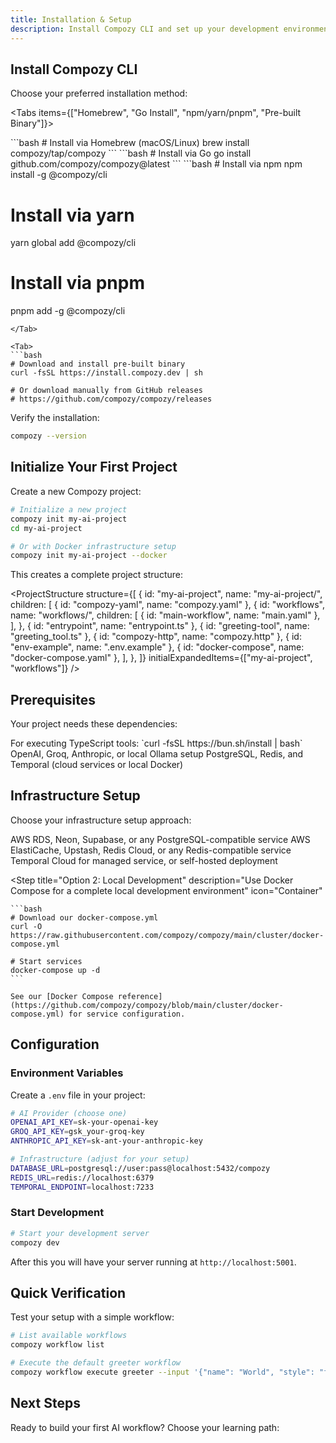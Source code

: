 ```yaml
---
title: Installation & Setup
description: Install Compozy CLI and set up your development environment for building AI-powered workflows
---
```


## Install Compozy CLI

Choose your preferred installation method:

<Tabs items={["Homebrew", "Go Install", "npm/yarn/pnpm", "Pre-built Binary"]}>

<Tab>
```bash
# Install via Homebrew (macOS/Linux)
brew install compozy/tap/compozy
```
</Tab>

<Tab>
```bash
# Install via Go
go install github.com/compozy/compozy@latest
```
</Tab>

<Tab>
```bash
# Install via npm
npm install -g @compozy/cli

# Install via yarn
yarn global add @compozy/cli

# Install via pnpm
pnpm add -g @compozy/cli
```
</Tab>

<Tab>
```bash
# Download and install pre-built binary
curl -fsSL https://install.compozy.dev | sh

# Or download manually from GitHub releases
# https://github.com/compozy/compozy/releases
```
</Tab>

</Tabs>

Verify the installation:

```bash
compozy --version
```

## Initialize Your First Project

Create a new Compozy project:

```bash
# Initialize a new project
compozy init my-ai-project
cd my-ai-project

# Or with Docker infrastructure setup
compozy init my-ai-project --docker
```

This creates a complete project structure:

<ProjectStructure
  structure={[
    {
      id: "my-ai-project",
      name: "my-ai-project/",
      children: [
        { id: "compozy-yaml", name: "compozy.yaml" },
        {
          id: "workflows",
          name: "workflows/",
          children: [
            { id: "main-workflow", name: "main.yaml" },
          ],
        },
        { id: "entrypoint", name: "entrypoint.ts" },
        { id: "greeting-tool", name: "greeting_tool.ts" },
        { id: "compozy-http", name: "compozy.http" },
        { id: "env-example", name: ".env.example" },
        { id: "docker-compose", name: "docker-compose.yaml" },
      ],
    },
  ]}
  initialExpandedItems={["my-ai-project", "workflows"]}
/>

## Prerequisites

Your project needs these dependencies:

<List>
  <ListItem title="Bun Runtime" icon="Zap">
    For executing TypeScript tools: `curl -fsSL https://bun.sh/install | bash`
  </ListItem>
  <ListItem title="AI Provider API Key" icon="Key">
    OpenAI, Groq, Anthropic, or local Ollama setup
  </ListItem>
  <ListItem title="Infrastructure Services" icon="Database">
    PostgreSQL, Redis, and Temporal (cloud services or local Docker)
  </ListItem>
</List>

## Infrastructure Setup

Choose your infrastructure setup approach:

<Steps>
  <Step
    title="Option 1: Cloud Services (Recommended)"
    description="Use managed cloud services for production deployments"
    icon="Cloud"
  >
    <List>
      <ListItem title="PostgreSQL" icon="Database">
        AWS RDS, Neon, Supabase, or any PostgreSQL-compatible service
      </ListItem>
      <ListItem title="Redis" icon="Zap">
        AWS ElastiCache, Upstash, Redis Cloud, or any Redis-compatible service
      </ListItem>
      <ListItem title="Temporal" icon="Clock">
        Temporal Cloud for managed service, or self-hosted deployment
      </ListItem>
    </List>
  </Step>

  <Step
    title="Option 2: Local Development"
    description="Use Docker Compose for a complete local development environment"
    icon="Container"
  >
    ```bash
    # Download our docker-compose.yml
    curl -O https://raw.githubusercontent.com/compozy/compozy/main/cluster/docker-compose.yml

    # Start services
    docker-compose up -d
    ```

    See our [Docker Compose reference](https://github.com/compozy/compozy/blob/main/cluster/docker-compose.yml) for service configuration.
  </Step>
</Steps>

## Configuration

### Environment Variables

Create a `.env` file in your project:

```bash title=".env"
# AI Provider (choose one)
OPENAI_API_KEY=sk-your-openai-key
GROQ_API_KEY=gsk_your-groq-key
ANTHROPIC_API_KEY=sk-ant-your-anthropic-key

# Infrastructure (adjust for your setup)
DATABASE_URL=postgresql://user:pass@localhost:5432/compozy
REDIS_URL=redis://localhost:6379
TEMPORAL_ENDPOINT=localhost:7233
```

### Start Development

```bash
# Start your development server
compozy dev
```

After this you will have your server running at `http://localhost:5001`.

## Quick Verification

Test your setup with a simple workflow:

```bash
# List available workflows
compozy workflow list

# Execute the default greeter workflow
compozy workflow execute greeter --input '{"name": "World", "style": "friendly"}'
```

## Next Steps

Ready to build your first AI workflow? Choose your learning path:

<ReferenceCardList>
  <ReferenceCard
    title="Quick Start Guide"
    description="Build and test your first workflow in 5 minutes"
    href="/docs/core/getting-started/quick-start"
    icon="Rocket"
  />
  <ReferenceCard
    title="Core Concepts"
    description="Understand agents, tasks, workflows, and tools fundamentals"
    href="/docs/core/getting-started/core-concepts"
    icon="BookOpen"
  />
  <ReferenceCard
    title="First Workflow Tutorial"
    description="Complete walkthrough building a real-world workflow"
    href="/docs/core/getting-started/first-workflow"
    icon="GraduationCap"
  />
  <ReferenceCard
    title="Project Configuration"
    description="Configure models, runtime, and advanced project settings"
    href="/docs/core/configuration/project-setup"
    icon="Settings"
  />
</ReferenceCardList>
